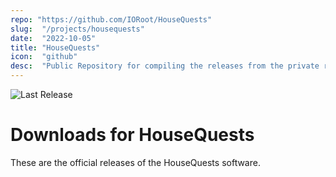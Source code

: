 ```yaml
---
repo: "https://github.com/IORoot/HouseQuests"
slug:  "/projects/housequests"
date:  "2022-10-05"
title: "HouseQuests"
icon:  "github"
desc:  "Public Repository for compiling the releases from the private repository."
---
```

![Last Release](https://github.com/IORoot/HouseQuests/actions/workflows/build_and_release.yaml/badge.svg)


# Downloads for HouseQuests

These are the official releases of the HouseQuests software.
